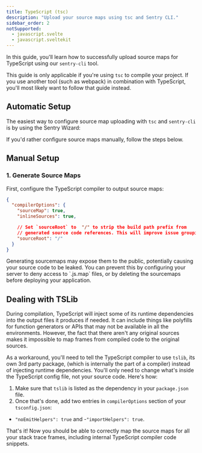 ```yaml
---
title: TypeScript (tsc)
description: "Upload your source maps using tsc and Sentry CLI."
sidebar_order: 2
notSupported:
  - javascript.svelte
  - javascript.sveltekit
---
```


In this guide, you'll learn how to successfully upload source maps for TypeScript using our `sentry-cli` tool.

<Include name="debug-id-requirement.mdx" />

<Alert>

This guide is only applicable if you're using `tsc` to compile your project. If you use another tool (such as webpack) in combination with TypeScript, you'll most likely want to follow that guide instead.

</Alert>

## Automatic Setup

The easiest way to configure source map uploading with `tsc` and `sentry-cli` is by using the Sentry Wizard:

<Include name="sourcemaps-wizard-instructions.mdx" />

If you'd rather configure source maps manually, follow the steps below.

## Manual Setup

### 1. Generate Source Maps

First, configure the TypeScript compiler to output source maps:

```json {filename:tsconfig.json}
{
  "compilerOptions": {
    "sourceMap": true,
    "inlineSources": true,

    // Set `sourceRoot` to  "/" to strip the build path prefix from
    // generated source code references. This will improve issue grouping in Sentry.
    "sourceRoot": "/"
  }
}
```

<Alert>
Generating sourcemaps may expose them to the public, potentially causing your source code to be leaked. You can prevent this by configuring your server to deny access to `.js.map` files, or by deleting the sourcemaps before deploying your application.
</Alert>

<Include name="sentry-cli-sourcemaps.mdx" />

## Dealing with TSLib

During compilation, TypeScript will inject some of its runtime dependencies into the output files it produces if needed. It can include things like polyfills for function generators or APIs that may not be available in all the environments. However, the fact that there aren't any original sources makes it impossible to map frames from compiled code to the original sources.

As a workaround, you'll need to tell the TypeScript compiler to use `tslib`, its own 3rd party package, (which is internally the part of a compiler) instead of injecting runtime dependencies. You'll only need to change what's inside the TypeScript config file, not your source code. Here's how:

1. Make sure that `tslib` is listed as the dependency in your `package.json` file.
2. Once that's done, add two entries in `compilerOptions` section of your `tsconfig.json`:
- `"noEmitHelpers": true` and
-`"importHelpers": true`.

That's it! Now you should be able to correctly map the source maps for all your stack trace frames, including internal TypeScript compiler code snippets.
